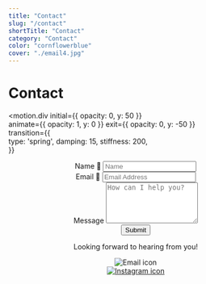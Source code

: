 ```yaml
---
title: "Contact"
slug: "/contact"
shortTitle: "Contact"
category: "Contact"
color: "cornflowerblue"
cover: "./email4.jpg"
---
```


# Contact

<motion.div
  initial={{ opacity: 0, y: 50 }}      
  animate={{ opacity: 1, y: 0 }}
  exit={{ opacity: 0, y: -50 }}  
  transition={{              
    type: 'spring',
    damping: 15,
    stiffness: 200,            
  }}
>
<div style={{ 
  margin: '0 auto', 
  maxWidth: '800px', 
  padding: '2rem', 
  fontFamily: 'Calibri', 
  backgroundColor: '#F8F8F8',
  borderRadius: '10px',
  boxShadow: '0px 2px 10px rgba(0, 0, 0, 0.1)' 
}}>
  <center>
    <form action="https://formsubmit.co/pmb.html@gmail.com" method="POST">
      <input type="hidden" id="_next" value="https://pmdaybreak.com/"/>  
      <input type="hidden" id="_subject" value="New Email!"/>
      <div style={{ marginBottom: '1rem' }}>
        <label style={{ fontWeight: 'bold', display: 'block' }} htmlFor="name">Name 🤖 </label>
        <input style={{ padding: '0.5rem', width: '100%', border: '2px solid #ccc', borderRadius: '4px' }} name="name" type="text" placeholder="Name" required/>
      </div>
      <div style={{ marginBottom: '1rem' }}>
        <label style={{ fontWeight: 'bold', display: 'block' }} htmlFor="emailAddress">Email 📧 </label>
        <input style={{ padding: '0.5rem', width: '100%', border: '2px solid #ccc', borderRadius: '4px' }} name="emailAddress" type="email" placeholder="Email Address" required/>
      </div>
      <div style={{ marginBottom: '1rem' }}>
        <label style={{ fontWeight: 'bold', display: 'block' }} htmlFor="message">Message</label>
        <textarea style={{ padding: '0.5rem', width: '100%', border: '2px solid #ccc', borderRadius: '4px', resize: 'none' }} name="message" type="text" placeholder="How can I help you?" rows="5" required></textarea>
      </div>
      <div className="d-grid">
        <button className="btn btn-primary btn-lg" type="submit" style={{ fontWeight: 'bold' }}>Submit</button>
      </div>
    </form>
    <p style={{ fontWeight: 'bold', marginTop: '1rem' }}>Looking forward to hearing from you! </p>
    <img src="https://www.sgvirtualoffice.com/wp-content/uploads/2019/04/mail-forwarding-600x600.jpg" alt="Email icon" style={{ maxWidth: '100%', margin: '1rem 0' }} />
    <br /> 
    <a href="https://www.instagram.com/pm.daybreak/"><img src="https://cdn-icons-png.flaticon.com/512/87/87390.png" alt="Instagram icon" style={{ height: '1.5rem', marginLeft: '0.5rem' }} /></a>

  </center>
</div>
</motion.div>